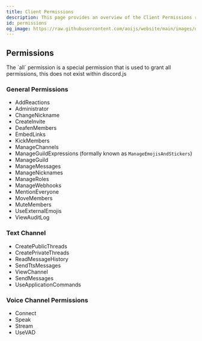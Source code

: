 ```yaml
---
title: Client Permissions
description: This page provides an overview of the Client Permissions required for various functions.
id: permissions
og_image: https://raw.githubusercontent.com/aoijs/website/main/images/og/8.png
---
```



## Permissions

<Callout type="warning" emoji="⚠️">
  The `all` permission is a special permission that is used to grant all permissions, this does not exist within discord.js
</Callout>

### General Permissions

- AddReactions
- Administrator
- ChangeNickname
- CreateInvite
- DeafenMembers
- EmbedLinks
- KickMembers
- ManageChannels
- ManageGuildExpressions (formally known as `ManageEmojisAndStickers`)
- ManageGuild
- ManageMessages
- ManageNicknames
- ManageRoles
- ManageWebhooks
- MentionEveryone
- MoveMembers
- MuteMembers
- UseExternalEmojis
- ViewAuditLog

### Text Channel

- CreatePublicThreads
- CreatePrivateThreads
- ReadMessageHistory
- SendTtsMessages
- ViewChannel
- SendMessages
- UseApplicationCommands

### Voice Channel Permissions

- Connect
- Speak
- Stream
- UseVAD